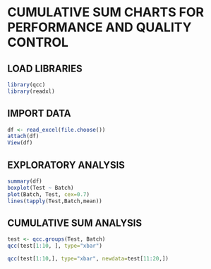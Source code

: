# CUMULATIVE SUM CHARTS FOR PERFORMANCE AND QUALITY CONTROL

## LOAD LIBRARIES

```{r}
library(qcc)
library(readxl)
```

## IMPORT DATA

```{r}
df <- read_excel(file.choose())
attach(df)
View(df)
```

## EXPLORATORY ANALYSIS

```{r}
summary(df)
boxplot(Test ~ Batch)
plot(Batch, Test, cex=0.7)
lines(tapply(Test,Batch,mean))
```

## CUMULATIVE SUM ANALYSIS

```{r}
test <- qcc.groups(Test, Batch)
qcc(test[1:10, ], type="xbar")
```

```{r}
qcc(test[1:10,], type="xbar", newdata=test[11:20,])
```

